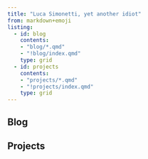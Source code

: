 ```yaml
---
title: "Luca Simonetti, yet another idiot"
from: markdown+emoji
listing: 
  - id: blog
    contents: 
    - "blog/*.qmd"
    - "!blog/index.qmd"
    type: grid  
  - id: projects
    contents: 
    - "projects/*.qmd"
    - "!projects/index.qmd"
    type: grid  
---
```


## Blog

:::{#blog}
:::

## Projects

:::{#projects}
:::
